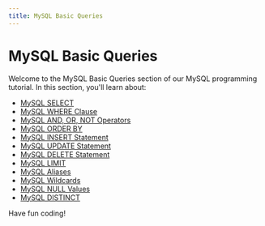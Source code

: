 ```yaml
---
title: MySQL Basic Queries
---
```


# MySQL Basic Queries

Welcome to the MySQL Basic Queries section of our MySQL programming tutorial. In this section, you'll learn about:

- [MySQL SELECT](./0-mysql-select.mdx)
- [MySQL WHERE Clause](./1-mysql-where.mdx)
- [MySQL AND, OR, NOT Operators](./2-mysql-and-or-not.mdx)
- [MySQL ORDER BY](./3-mysql-order-by.mdx)
- [MySQL INSERT Statement](./4-mysql-insert.mdx)
- [MySQL UPDATE Statement](./5-mysql-update.mdx)
- [MySQL DELETE Statement](./6-mysql-delete.mdx)
- [MySQL LIMIT](./7-mysql-limit.mdx)
- [MySQL Aliases](./8-mysql-aliases.mdx)
- [MySQL Wildcards](./9-mysql-wildcards.mdx)
- [MySQL NULL Values](./10-mysql-null-values.mdx)
- [MySQL DISTINCT](./11-mysql-distinct.mdx)

Have fun coding!